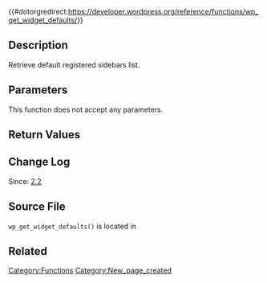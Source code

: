 {{#dotorgredirect:https://developer.wordpress.org/reference/functions/wp_get_widget_defaults/}}

{{Languages|
{{en|Function Reference/wp_get_widget_defaults}}
{{it|Riferimento funzioni/wp_get_widget_defaults}}
}}

{{Private}}

== Description ==

Retrieve default registered sidebars list.

== Parameters ==

This function does not accept any parameters.

== Return Values ==

{{Return||array|An array of empty arrays indexed by sidebar id.}}

== Change Log ==

Since: [[Version 2.2|2.2]]

== Source File ==

<tt>wp_get_widget_defaults()</tt> is located in {{Trac|wp-includes/widgets.php}}

== Related ==

{{Widget Tags}}

{{Tag Footer}}

[[Category:Functions]]
[[Category:New_page_created]]